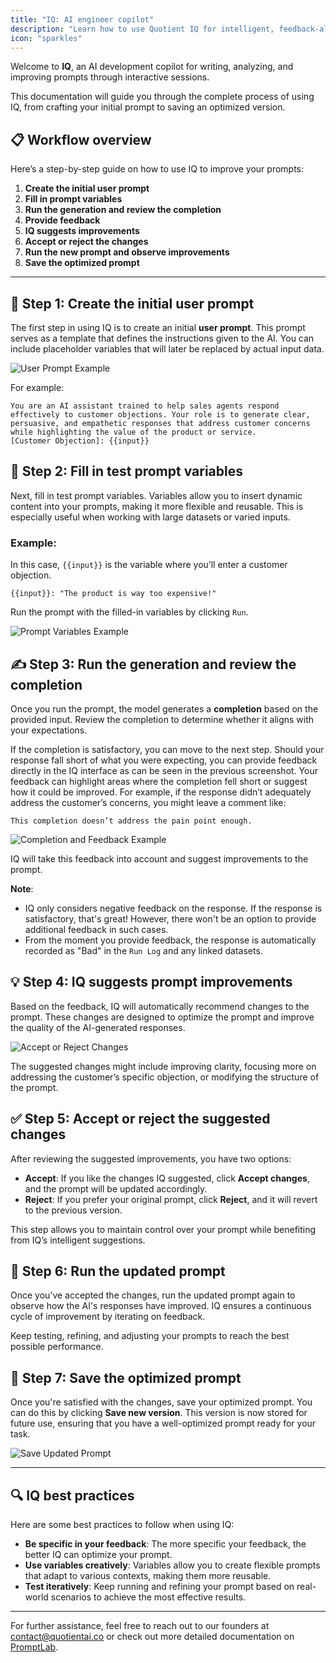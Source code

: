 ```yaml
---
title: "IQ: AI engineer copilot"
description: "Learn how to use Quotient IQ for intelligent, feedback-aligned prompt optimization."
icon: "sparkles"
---
```


Welcome to **IQ**, an AI development copilot for writing, analyzing, and improving prompts through interactive sessions. 

This documentation will guide you through the complete process of using IQ, from crafting your initial prompt to saving an optimized version.

## 📋 Workflow overview

Here’s a step-by-step guide on how to use IQ to improve your prompts:

1. **Create the initial user prompt**
2. **Fill in prompt variables**
3. **Run the generation and review the completion**
4. **Provide feedback**
5. **IQ suggests improvements**
6. **Accept or reject the changes**
7. **Run the new prompt and observe improvements**
8. **Save the optimized prompt**

---

## 📝 Step 1: Create the initial user prompt

The first step in using IQ is to create an initial **user prompt**. This prompt serves as a template that defines the instructions given to the AI. You can include placeholder variables that will later be replaced by actual input data.

<Image src="../assets/iq/user-prompt.png" alt="User Prompt Example" />

For example:

```plaintext
You are an AI assistant trained to help sales agents respond effectively to customer objections. Your role is to generate clear, persuasive, and empathetic responses that address customer concerns while highlighting the value of the product or service.
[Customer Objection]: {{input}}
``` 

## 🔄 Step 2: Fill in test prompt variables

Next, fill in test prompt variables. Variables allow you to insert dynamic content into your prompts, making it more flexible and reusable. This is especially useful when working with large datasets or varied inputs.

### Example:
In this case, `{{input}}` is the variable where you’ll enter a customer objection.

```plaintext
{{input}}: "The product is way too expensive!"
```

Run the prompt with the filled-in variables by clicking `Run`.

<Image src="../assets/iq/prompt-variables.png" alt="Prompt Variables Example" />

## ✍️ Step 3: Run the generation and review the completion

Once you run the prompt, the model generates a **completion** based on the provided input. Review the completion to determine whether it aligns with your expectations.

If the completion is satisfactory, you can move to the next step. Should your response fall short of what you were expecting, you can provide feedback directly in the IQ interface as can be seen in the previous screenshot. Your feedback can highlight areas where the completion fell short or suggest how it could be improved. For example, if the response didn’t adequately address the customer’s concerns, you might leave a comment like:

```plaintext
This completion doesn’t address the pain point enough.
```

<Image src="../assets/iq/completion-provide-feedback.png" alt="Completion and Feedback Example" />

IQ will take this feedback into account and suggest improvements to the prompt.

**Note**:

- IQ only considers negative feedback on the response. If the response is satisfactory, that's great! However, there won't be an option to provide additional feedback in such cases.
- From the moment you provide feedback, the response is automatically recorded as "Bad" in the `Run Log` and any linked datasets.

## 💡 Step 4: IQ suggests prompt improvements

Based on the feedback, IQ will automatically recommend changes to the prompt. These changes are designed to optimize the prompt and improve the quality of the AI-generated responses.

<Image src="../assets/iq/improve-prompt-accept-reject.png" alt="Accept or Reject Changes" />

The suggested changes might include improving clarity, focusing more on addressing the customer’s specific objection, or modifying the structure of the prompt.

## ✅ Step 5: Accept or reject the suggested changes

After reviewing the suggested improvements, you have two options:

- **Accept**: If you like the changes IQ suggested, click **Accept changes**, and the prompt will be updated accordingly.
- **Reject**: If you prefer your original prompt, click **Reject**, and it will revert to the previous version.

This step allows you to maintain control over your prompt while benefiting from IQ’s intelligent suggestions.

## 🚀 Step 6: Run the updated prompt

Once you’ve accepted the changes, run the updated prompt again to observe how the AI's responses have improved. IQ ensures a continuous cycle of improvement by iterating on feedback.

Keep testing, refining, and adjusting your prompts to reach the best possible performance.

## 💾 Step 7: Save the optimized prompt

Once you're satisfied with the changes, save your optimized prompt. You can do this by clicking **Save new version**. This version is now stored for future use, ensuring that you have a well-optimized prompt ready for your task.

<Image src="../assets/iq/save-updated-prompt.png" alt="Save Updated Prompt" />

---

## 🔍 IQ best practices

Here are some best practices to follow when using IQ:

- **Be specific in your feedback**: The more specific your feedback, the better IQ can optimize your prompt.
- **Use variables creatively**: Variables allow you to create flexible prompts that adapt to various contexts, making them more reusable.
- **Test iteratively**: Keep running and refining your prompt based on real-world scenarios to achieve the most effective results.

---

For further assistance, feel free to reach out to our founders at [contact@quotientai.co](mailto:contact@quotientai.co) or check out more detailed documentation on [PromptLab](../promptlab/promptlab.mdx).
